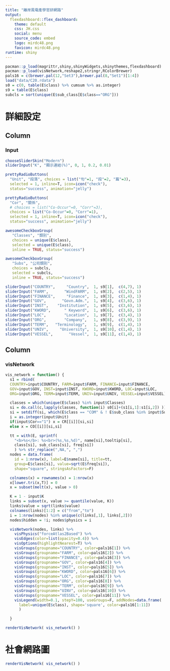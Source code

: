 ```yaml
---
title: "離岸風電產學官研網路"
output: 
  flexdashboard::flex_dashboard:
    theme: default
    css: JH.css
    social: menu
    source_code: embed 
    logo: mirdc48.png
    favicon: mirdc48.png
runtime: shiny
---
```


```r
pacman::p_load(magrittr,shiny,shinyWidgets,shinythemes,flexdashboard)
pacman::p_load(visNetwork,reshape2,stringr,RColorBrewer)
pals16 = c(brewer.pal(12,"Set3"),brewer.pal(8,"Set1")[1:4])
load("data/C20.rdata")
s0 = c(0, table(E$class) %>% cumsum %>% as.integer)
s9 = table(E$class)
subcls = sort(unique(E$sub_class[E$class=="ORG"]))
```

詳細設定 {data-icon="fa-cogs"}
=====================================================

Column {data-width=25%}
-------------------------------------
### Input 
```r
chooseSliderSkin("Modern")
sliderInput("K", "顯示連結(%)", 0, 1, 0.2, 0.01)

prettyRadioButtons(
  "Unit", "段落", choices = list("句"=1, "段"=2, "篇"=3),
  selected = 1, inline=T, icon=icon("check"), 
  status="success", animation="jelly")

prettyRadioButtons(
  "Cor", "關係", 
  # choices = list("Co-Occur"=0, "Corr"=3),
  choices = list("Co-Occur"=0, "Corr"=1),
  selected = 1, inline=T, icon=icon("check"), 
  status="success", animation="jelly")

awesomeCheckboxGroup(
   "Classes", "類別", 
   choices = unique(E$class),
   selected = unique(E$class),
   inline = TRUE, status="success")

awesomeCheckboxGroup(
   "Subs", "公司類別", 
   choices = subcls,
   selected = subcls,
   inline = TRUE, status="success")

sliderInput("COUNTRY",     "Country",  1, s9[1],  c(4,7), 1)
sliderInput("FARM",       "WindFARM",  1, s9[2],  c(2,5), 1)
sliderInput("FINANCE",     "Finance",  1, s9[3],  c(1,4), 1)
sliderInput("GOV",       "Govn.Adm.",  1, s9[4],  c(3,6), 1)
sliderInput("INST",    "Institution",  1, s9[5],  c(3,6), 1)
sliderInput("KWORD",      " Keyword",  1, s9[6],  c(3,6), 1)
sliderInput("LOC",        "Location",  1, s9[7],  c(3,4), 1)
sliderInput("ORG",        "Company",   1, s9[8],  c(3,9), 1)
sliderInput("TERM",   "Terminology",   1, s9[9],  c(1,4), 1)
sliderInput("UNIV",     "University",  1, s9[10], c(1,4), 1)
sliderInput("VESSEL",       "Vessel",  1, s9[11], c(1,4), 1)

```


Column {data-width=75%}
-------------------------------------
### visNetwork
```r
vis_network = function() {
  s1 = rbind(
  COUNTRY=input$COUNTRY, FARM=input$FARM, FINANCE=input$FINANCE, 
  GOV=input$GOV, INST=input$INST, KWORD=input$KWORD, LOC=input$LOC,
  ORG=input$ORG, TERM=input$TERM, UNIV=input$UNIV, VESSEL=input$VESSEL)

  classes = which(unique(E$class) %in% input$Classes)
  si = do.call(c,lapply(classes, function(i) s0[i]+(s1[i,1]:s1[i,2]) ))
  si = setdiff(si, which(E$class == "COM" & ! E$sub_class %in% input$Subs))
  i = as.integer(input$Unit)
  if(input$Cor=="1") x = CR[[i]][si,si]
  else x = CO[[i]][si,si]

  tt = with(E, sprintf(
    "<b>%s</b>: %s<br>(%s,%s,%d)", name[si],tooltip[si], 
    class[si], sub_class[si], freq[si])
    ) %>% str_replace(",NA,", ",")
  nodes = data.frame(
    id = 1:nrow(x), label=E$name[si], title=tt,
    group=E$class[si], value=sqrt(E$freq[si]), 
    shape="square", stringsAsFactors=F)

  colnames(x) = rownames(x) = 1:nrow(x)
  x[lower.tri(x,T)] = 0
  x = subset(melt(x), value > 0)

  K = 1 - input$K
  links = subset(x, value >= quantile(value, K))
  links$value = sqrt(links$value)
  colnames(links)[1:2] = c("from","to")
  i = 1:nrow(nodes) %in% unique(c(links[,1], links[,2]))
  nodes$hidden = !i; nodes$physics = i

  visNetwork(nodes, links) %>%
    visPhysics("forceAtlas2Based") %>%
    visEdges(color=list(opacity=0.4)) %>%
    visOptions(highlightNearest=T) %>% 
    visGroups(groupname="COUNTRY", color=pals16[1]) %>% 
    visGroups(groupname="FARM", color=pals16[2]) %>% 
    visGroups(groupname="FINANCE", color=pals16[3]) %>% 
    visGroups(groupname="GOV", color=pals16[4]) %>% 
    visGroups(groupname="INST", color=pals16[5]) %>% 
    visGroups(groupname="KWORD", color=pals16[6]) %>% 
    visGroups(groupname="LOC", color=pals16[7]) %>% 
    visGroups(groupname="ORG", color=pals16[8]) %>% 
    visGroups(groupname="TERM", color=pals16[9]) %>% 
    visGroups(groupname="UINV", color=pals16[10]) %>% 
    visGroups(groupname="VESSEL", color=pals16[11]) %>% 
    visLegend(width=0.1, stepY=100, useGroups=F, addNodes=data.frame(
      label=unique(E$class), shape='square', color=pals16[1:11])
      )

  }

renderVisNetwork( vis_network() )
```

社會網路圖 {data-icon="fa-share-alt"}
=====================================================
```r
renderVisNetwork( vis_network() )
```
